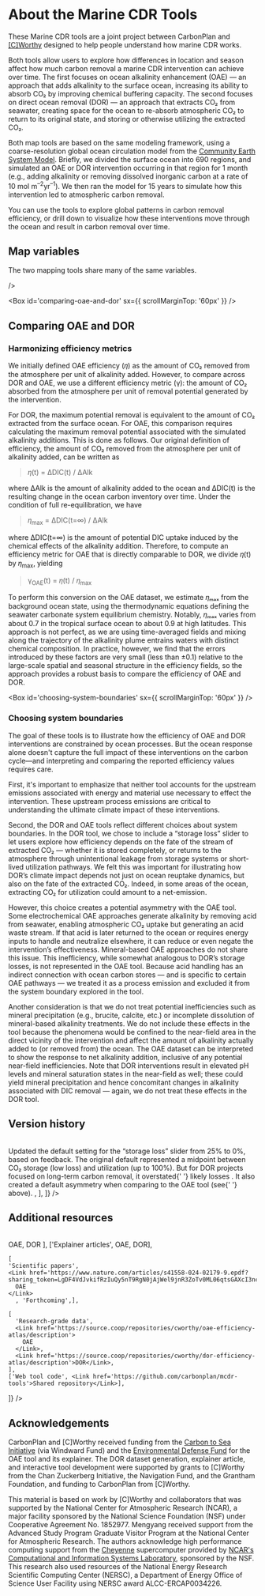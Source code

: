 # About the Marine CDR Tools

These Marine CDR tools are a joint project between CarbonPlan and [[C]Worthy](https://www.cworthy.org/) designed to help people understand how marine CDR works.

Both tools allow users to explore how differences in location and season affect how much carbon removal a marine CDR intervention can achieve over time. The first focuses on ocean alkalinity enhancement (OAE) — an approach that adds alkalinity to the surface ocean, increasing its ability to absorb CO₂ by improving chemical buffering capacity. The second focuses on direct ocean removal (DOR) — an approach that extracts CO₂ from seawater, creating space for the ocean to re-absorb atmospheric CO₂ to return to its original state, and storing or otherwise utilizing the extracted CO₂.

Both map tools are based on the same modeling framework, using a coarse-resolution global ocean circulation model from the [Community Earth System Model](https://www.cesm.ucar.edu/). Briefly, we divided the surface ocean into 690 regions, and simulated an OAE or DOR intervention occurring in that region for 1 month (e.g., adding alkalinity or removing dissolved inorganic carbon at a rate of 10 mol m<sup>–2</sup>yr<sup>–1</sup>). We then ran the model for 15 years to simulate how this intervention led to atmospheric carbon removal.

You can use the tools to explore global patterns in carbon removal efficiency, or drill down to visualize how these interventions move through the ocean and result in carbon removal over time.

## Map variables

The two mapping tools share many of the same variables.

<Table
  columns={[6]}
  start={[[1], [4], [6], [1]]}
  width={[[3], [2], [1], [6]]}
  index={false}
  sx={{
    'tr:first-of-type': { td: {color: 'blue', fontFamily: 'heading', textTransform: 'uppercase', mt: 0 }},
    'td:last-of-type': { color: 'primary', mt: 3 },
    'td': { color: 'blue' },
    'td:first-of-type': { color: 'blue' },
  }}
      data={[
        [  
      'Variable',  
      'Units',  
      'Tool',  
      '',  
    ],  
    [
      'Efficiency (DOR comparison)',
      'CO₂ absorbed / potential removal',
      'Both',
      'CO₂ removed from the atmosphere per unit of removal potential created by the DOR or OAE intervention. Higher values indicate more efficient carbon removal. For DOR, the maximum potential removal corresponds directly with the CO₂ deficit created by CO₂ extraction during the intervention period. For OAE, the maximum CO₂ removal is estimated based on the amount of alkalinity added during the intervention period and the seawater chemistry in the injection region. Accessed in OAE under the field “Efficiency (DOR comparison)” and “Efficiency” in the DOR tool.',
    ],
    [
      'Efficiency',
      'CO₂ absorbed / alkalinity added',
      'OAE only',
      'CO₂ removed per unit of alkalinity added. Higher values indicate more efficient carbon removal.',
        ],
    [ 'Spread of CO₂ uptake',
      '%',
      'OAE only, DOR forthcoming',
      'Percentage of cumulative CO₂ uptake taking place within a specified distance from the center of the intervention region.',
    ],
    [
      'DIC anomaly/full field (only at surface)',
      'mol/m³',
      'Both',
      'Extracting CO₂ creates a dissolved inorganic carbon (DIC) deficit. A larger deficit means more potential for the ocean to absorb CO₂ from the atmosphere.',
    ],
    [
      'Dissolved inorganic carbon (DIC)',
      'mol/m²',
      'Both',
      'Dissolved inorganic carbon (DIC) is the sum of inorganic carbon in water. Full water column values shown in the tools',
    ],
    [
      'Partial pressure of CO₂ (pCO₂)',
      'µatm',
      'Both',
      'The partial pressure of carbon dioxide at the ocean surface, a measure of how much CO₂ is dissolved in seawater. Ocean carbon uptake happens when the surface ocean pCO₂ is lower than the partial pressure of CO₂ in the overlying atmosphere.',
    ],
    [
      'Air-sea CO₂ flux',
      'mol/m²/yr',
      'Both',
      'The movement of carbon dioxide between the atmosphere and the ocean. Negative values indicate ocean CO₂ uptake.',
    ],
    [
      'pH',
      'N/A',
      'Both',
      'The measurement of acidity, or free hydrogen ions, in surface waters. The lower the pH value, the more acidic the seawater.',
    ],
  ]}

/>

<Box id='comparing-oae-and-dor' sx={{ scrollMarginTop: '60px' }} />

## Comparing OAE and DOR

### Harmonizing efficiency metrics

We initially defined OAE efficiency (𝜂) as the amount of CO₂ removed from the atmosphere per unit of alkalinity added. However, to compare across DOR and OAE, we use a different efficiency metric (γ): the amount of CO₂ absorbed from the atmosphere per unit of removal potential generated by the intervention.

For DOR, the maximum potential removal is equivalent to the amount of CO₂ extracted from the surface ocean. For OAE, this comparison requires calculating the maximum removal potential associated with the simulated alkalinity additions. This is done as follows. Our original definition of efficiency, the amount of CO₂ removed from the atmosphere per unit of alkalinity added, can be written as

> 𝜂(t) = ∆DIC(t) / ∆Alk

where ∆Alk is the amount of alkalinity added to the ocean and ∆DIC(t) is the resulting
change in the ocean carbon inventory over time. Under the condition of full re-equilibration,
we have

> 𝜂<sub>max</sub> = ∆DIC(t=∞) / ∆Alk

where ∆DIC(t=∞) is the amount of potential DIC uptake induced by the chemical effects of the alkalinity addition. Therefore, to compute an efficiency metric for OAE that is directly comparable to DOR, we divide 𝜂(t) by 𝜂<sub>max</sub>, yielding

> γ<sub>OAE</sub>(t) = 𝜂(t) / 𝜂<sub>max</sub>

To perform this conversion on the OAE dataset, we estimate 𝜂ₘₐₓ from the background ocean state, using the thermodynamic equations defining the seawater carbonate system equilibrium chemistry. Notably, 𝜂ₘₐₓ varies from about 0.7 in the tropical surface ocean to about 0.9 at high latitudes. This approach is not perfect, as we are using time-averaged fields and mixing along the trajectory of the alkalinity plume entrains waters with distinct chemical composition. In practice, however, we find that the errors introduced by these factors are very small (less than ±0.1) relative to the large-scale spatial and seasonal structure in the efficiency fields, so the approach provides a robust basis to compare the efficiency of OAE and DOR.

<Box id='choosing-system-boundaries' sx={{ scrollMarginTop: '60px' }} />
### Choosing system boundaries

The goal of these tools is to illustrate how the efficiency of OAE and DOR interventions are constrained by ocean processes. But the ocean response alone doesn't capture the full impact of these interventions on the carbon cycle—and interpreting and comparing the reported efficiency values requires care.

First, it's important to emphasize that neither tool accounts for the upstream emissions associated with energy and material use necessary to effect the intervention. These upstream process emissions are critical to understanding the ultimate climate impact of these interventions.

Second, the DOR and OAE tools reflect different choices about system boundaries. In the DOR tool, we chose to include a “storage loss” slider to let users explore how efficiency depends on the fate of the stream of extracted CO₂ — whether it is stored completely, or returns to the atmosphere through unintentional leakage from storage systems or short-lived utilization pathways. We felt this was important for illustrating how DOR’s climate impact depends not just on ocean reuptake dynamics, but also on the fate of the extracted CO₂. Indeed, in some areas of the ocean, extracting CO₂ for utilization could amount to a net-emission.

However, this choice creates a potential asymmetry with the OAE tool. Some electrochemical OAE approaches generate alkalinity by removing acid from seawater, enabling atmospheric CO₂ uptake but generating an acid waste stream. If that acid is later returned to the ocean or requires energy inputs to handle and neutralize elsewhere, it can reduce or even negate the intervention’s effectiveness. Mineral-based OAE approaches do not share this issue. This inefficiency, while somewhat analogous to DOR’s storage losses, is not represented in the OAE tool. Because acid handling has an indirect connection with ocean carbon stores — and is specific to certain OAE pathways — we treated it as a process emission and excluded it from the system boundary explored in the tool.

Another consideration is that we do not treat potential inefficiencies such as mineral precipitation (e.g., brucite, calcite, etc.) or incomplete dissolution of mineral-based alkalinity treatments. We do not include these effects in the tool because the phenomena would be confined to the near-field area in the direct vicinity of the intervention and affect the amount of alkalinity actually added to (or removed from) the ocean. The OAE dataset can be interpreted to show the response to net alkalinity addition, inclusive of any potential near-field inefficiencies. Note that DOR interventions result in elevated pH levels and mineral saturation states in the near-field as well; these could yield mineral precipitation and hence concomitant changes in alkalinity associated with DIC removal — again, we do not treat these effects in the DOR tool.

## Version history

<Table
  columns={[5]}
  start={[[1], [2], [4]]}
  width={[[1], [2], [2]]}
  index={false}
  sx={{
    'tr:first-of-type': {
      td: {
        color: 'blue',
        fontFamily: 'heading',
        textTransform: 'uppercase',
      },
    },
    'td:first-of-type': { color: 'blue', fontFamily: 'mono' },
  }}
  data={[
    ['Date', 'OAE', 'DOR'],
    ['10-15-2024', 'Initial release', 'N/A'],
    [
      '06-04-2025',
      'Corrected DIC units; small correction to DIC and Efficiency calculations to account for variation in sea surface height; added new field titled “Efficiency (DOR comparison)” to enable direct comparisons with the DOR data',
      'Initial release',
    ],
    [
      '06-11-2025',
      'N/A',
      <>
        Updated the default setting for the “storage loss” slider from 25% to
        0%, based on feedback. The original default represented a midpoint
        between CO₂ storage (low loss) and utilization (up to 100%). But for DOR
        projects focused on long-term carbon removal, it overstated{' '}
        <Link href='https://www.nature.com/articles/s41467-018-04423-1'>
          likely losses
        </Link>
        . It also created a default asymmetry when comparing to the OAE tool (see{' '}
        <Link href='#choosing-system-boundaries'>above</Link>).
      </>,
    ],
  ]}
/>

## Additional resources

<Table
  columns={[3]}
  start={[[1], [2], [3], ]}
  width={[[1], [1], [1], ]}
  index={false}
  sx={{
    'td:first-of-type': { color: 'blue' },
  }}  
      data={[
        ['Map tools', 
        <Link href='https://carbonplan.org/research/oae-efficiency'>OAE</Link>,
          <Link href='https://carbonplan.org/research/dor-efficiency'>DOR</Link>
        ],
        ['Explainer articles',
    <Link href='https://carbonplan.org/research/oae-efficiency-explainer'>OAE</Link>,
          <Link href='https://carbonplan.org/research/dor-efficiency-explainer'>DOR</Link>],
    
    [
    'Scientific papers',
    <Link href='https://www.nature.com/articles/s41558-024-02179-9.epdf?sharing_token=LgDF4VdJvkifRzIuQy5nT9RgN0jAjWel9jnR3ZoTv0ML06qtsGAXcI3ncw2VKMdvNBF8yc3ykUNvQP2YZSZZg3VEb8eJNbnayufBxkZ0cVTHRB4myOJv4osBgWv1OPyMNfRCLYPLT3MancsjfEhCqWMLGD_VUA_LXbALrR9640c%3D'>
      OAE
    </Link>
      , 'Forthcoming',],

    [
      'Research-grade data',
      <Link href='https://source.coop/repositories/cworthy/oae-efficiency-atlas/description'>
        OAE
      </Link>,
      <Link href='https://source.coop/repositories/cworthy/dor-efficiency-atlas/description'>DOR</Link>,
    ],
    ['Web tool code', <Link href='https://github.com/carbonplan/mcdr-tools'>Shared repository</Link>],

]}
/>

## Acknowledgements

CarbonPlan and [C]Worthy received funding from the [Carbon to Sea Initiative](https://carbontosea.org/) (via Windward Fund) and the [Environmental Defense Fund](https://www.edf.org/) for the OAE tool and its explainer. The DOR dataset generation, explainer article, and interactive tool development were supported by grants to [C]Worthy from the Chan Zuckerberg Initiative, the Navigation Fund, and the Grantham Foundation, and funding to CarbonPlan from [C]Worthy.

This material is based on work by [C]Worthy and collaborators that was supported by the National Center for Atmospheric Research (NCAR), a major facility sponsored by the National Science Foundation (NSF) under Cooperative Agreement No. 1852977. Mengyang received support from the Advanced Study Program Graduate Visitor Program at the National Center for Atmospheric Research. The authors acknowledge high performance computing support from the [Cheyenne](https://doi.org/10.5065/D6RX99HX) supercomputer provided by [NCAR's Computational and Information Systems Laboratory](https://www.cisl.ucar.edu/), sponsored by the NSF. This research also used resources of the National Energy Research Scientific Computing Center (NERSC), a Department of Energy Office of Science User Facility using NERSC award ALCC-ERCAP0034226.

